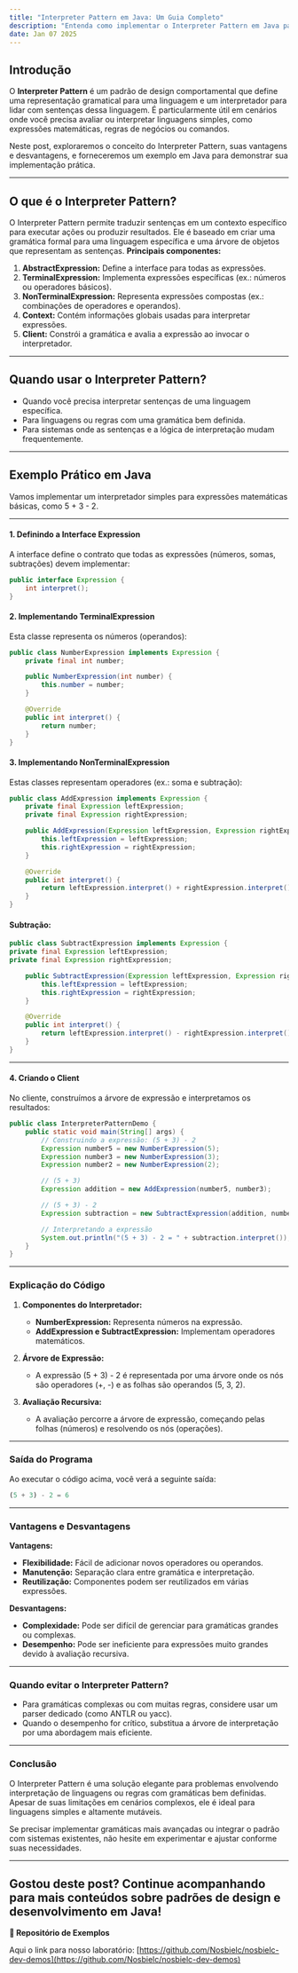 ```yaml
---
title: "Interpreter Pattern em Java: Um Guia Completo"
description: "Entenda como implementar o Interpreter Pattern em Java para criar interpretadores de expressões simples. Aprenda a estrutura do padrão e veja um exemplo prático avaliando expressões matemáticas."
date: Jan 07 2025
---
```


## Introdução

O **Interpreter Pattern** é um padrão de design comportamental que define uma representação gramatical para uma linguagem e um interpretador para lidar com sentenças dessa linguagem. É particularmente útil em cenários onde você precisa avaliar ou interpretar linguagens simples, como expressões matemáticas, regras de negócios ou comandos.

Neste post, exploraremos o conceito do Interpreter Pattern, suas vantagens e desvantagens, e forneceremos um exemplo em Java para demonstrar sua implementação prática.

---

## O que é o Interpreter Pattern?

O Interpreter Pattern permite traduzir sentenças em um contexto específico para executar ações ou produzir resultados. Ele é baseado em criar uma gramática formal para uma linguagem específica e uma árvore de objetos que representam as sentenças.
**Principais componentes:**
1. **AbstractExpression:** Define a interface para todas as expressões.
2. **TerminalExpression:** Implementa expressões específicas (ex.: números ou operadores básicos).
3. **NonTerminalExpression:** Representa expressões compostas (ex.: combinações de operadores e operandos).
4. **Context:** Contém informações globais usadas para interpretar expressões.
5. **Client:** Constrói a gramática e avalia a expressão ao invocar o interpretador.
---

## Quando usar o Interpreter Pattern?
- Quando você precisa interpretar sentenças de uma linguagem específica.
- Para linguagens ou regras com uma gramática bem definida.
- Para sistemas onde as sentenças e a lógica de interpretação mudam frequentemente.
---

## Exemplo Prático em Java

Vamos implementar um interpretador simples para expressões matemáticas básicas, como 5 + 3 - 2.

---

#### 1. Definindo a Interface Expression

A interface define o contrato que todas as expressões (números, somas, subtrações) devem implementar:

```java
public interface Expression {
    int interpret();
}
```

#### 2. Implementando TerminalExpression

Esta classe representa os números (operandos):

```java
public class NumberExpression implements Expression {
    private final int number;

    public NumberExpression(int number) {
        this.number = number;
    }

    @Override
    public int interpret() {
        return number;
    }
}
```

#### 3. Implementando NonTerminalExpression

Estas classes representam operadores (ex.: soma e subtração):

```java
public class AddExpression implements Expression {
    private final Expression leftExpression;
    private final Expression rightExpression;

    public AddExpression(Expression leftExpression, Expression rightExpression) {
        this.leftExpression = leftExpression;
        this.rightExpression = rightExpression;
    }

    @Override
    public int interpret() {
        return leftExpression.interpret() + rightExpression.interpret();
    }
}
```

#### Subtração:

```java
public class SubtractExpression implements Expression {
private final Expression leftExpression;
private final Expression rightExpression;

    public SubtractExpression(Expression leftExpression, Expression rightExpression) {
        this.leftExpression = leftExpression;
        this.rightExpression = rightExpression;
    }

    @Override
    public int interpret() {
        return leftExpression.interpret() - rightExpression.interpret();
    }
}
```

---

#### 4. Criando o Client

No cliente, construímos a árvore de expressão e interpretamos os resultados:

```java
public class InterpreterPatternDemo {
    public static void main(String[] args) {
        // Construindo a expressão: (5 + 3) - 2
        Expression number5 = new NumberExpression(5);
        Expression number3 = new NumberExpression(3);
        Expression number2 = new NumberExpression(2);

        // (5 + 3)
        Expression addition = new AddExpression(number5, number3);

        // (5 + 3) - 2
        Expression subtraction = new SubtractExpression(addition, number2);

        // Interpretando a expressão
        System.out.println("(5 + 3) - 2 = " + subtraction.interpret());
    }
}
```
---

### Explicação do Código

1. **Componentes do Interpretador:**
    - **NumberExpression:** Representa números na expressão.
    - **AddExpression e SubtractExpression:** Implementam operadores matemáticos.

2. **Árvore de Expressão:**
    - A expressão (5 + 3) - 2 é representada por uma árvore onde os nós são operadores (+, -) e as folhas são operandos (5, 3, 2).

3. **Avaliação Recursiva:**
    - A avaliação percorre a árvore de expressão, começando pelas folhas (números) e resolvendo os nós (operações).
---

### Saída do Programa

Ao executar o código acima, você verá a seguinte saída:

```javascript
(5 + 3) - 2 = 6
```

---

### Vantagens e Desvantagens

**Vantagens:**
- **Flexibilidade:** Fácil de adicionar novos operadores ou operandos.
- **Manutenção:** Separação clara entre gramática e interpretação.
- **Reutilização:** Componentes podem ser reutilizados em várias expressões.

**Desvantagens:**
- **Complexidade:** Pode ser difícil de gerenciar para gramáticas grandes ou complexas.
- **Desempenho:** Pode ser ineficiente para expressões muito grandes devido à avaliação recursiva.

---

### Quando evitar o Interpreter Pattern?
- Para gramáticas complexas ou com muitas regras, considere usar um parser dedicado (como ANTLR ou yacc).
- Quando o desempenho for crítico, substitua a árvore de interpretação por uma abordagem mais eficiente.

---
### Conclusão

O Interpreter Pattern é uma solução elegante para problemas envolvendo interpretação de linguagens ou regras com gramáticas bem definidas. Apesar de suas limitações em cenários complexos, ele é ideal para linguagens simples e altamente mutáveis.

Se precisar implementar gramáticas mais avançadas ou integrar o padrão com sistemas existentes, não hesite em experimentar e ajustar conforme suas necessidades.

---

Gostou deste post? Continue acompanhando para mais conteúdos sobre padrões de design e desenvolvimento em **Java**!
---

**🔗 Repositório de Exemplos**

Aqui o link para nosso laboratório: [https://github.com/Nosbielc/nosbielc-dev-demos](https://github.com/Nosbielc/nosbielc-dev-demos)